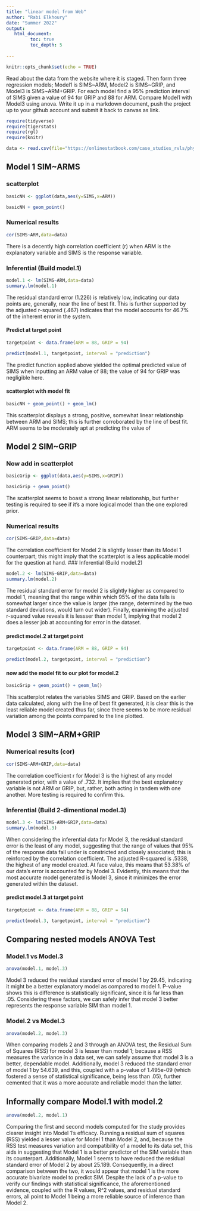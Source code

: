 ```yaml
---
title: "linear model from Web"
author: "Rabi Elkhoury"
date: "Summer 2022"
output:
   html_document:
         toc: true
         toc_depth: 5
        
---
```


```r
knitr::opts_chunk$set(echo = TRUE)
```

Read about the data from the website where it is staged.  Then form three regression models; Model1 is SIMS~ARM, Model2 is SIMS~GRIP, and Model3 is SIMS~ARM+GRIP. For each model find a 95% prediction interval of SIMS given a value of 94  for GRIP and 88 for ARM. Compare Model1 with Model3 using anova. Write it up in a markdown document, push the project up to your github account and submit it back to canvas as link. 

 


```r
require(tidyverse)
require(tigerstats)
require(rgl)
require(knitr)

```

```r
data <- read.csv(file="https://onlinestatbook.com/case_studies_rvls/physical_strength/data.txt",sep="",header=TRUE)  

```

## Model 1 SIM~ARMS

### scatterplot
```r
basicNN <- ggplot(data,aes(y=SIMS,x=ARM))
```
```r
basicNN + geom_point()
```


### Numerical results
```r
cor(SIMS~ARM,data=data)
```
There is a decently high correlation coefficient (r) when ARM is the explanatory variable and SIMS is the response variable.


### Inferential  (Build model.1)
```r
model.1 <- lm(SIMS~ARM,data=data)
summary.lm(model.1)
```
The residual standard error (1.226) is relatively low, indicating our data points are, generally, near the line of best fit.  This is further supported by the adjusted r-squared (.467) indicates that the model accounts for 46.7% of the inherent error in the system.



#### Predict at target point
```r
targetpoint <- data.frame(ARM = 88, GRIP = 94)
```

```r
predict(model.1, targetpoint, interval = "prediction")

```
The predict function applied above yielded the optimal predicted value of SIMS when inputting an ARM value of 88; the value of 94 for GRIP was negligible here.

#### scatterplot with model fit
```r
basicNN + geom_point() + geom_lm()
```

This scatterplot displays a strong, positive, somewhat linear relationship between ARM and SIMS; this is further corroborated by the line of best fit.  ARM seems to be moderately apt at predicting the value of


## Model 2 SIM~GRIP

### Now add in scatterplot
```r
basicGrip <- ggplot(data,aes(y=SIMS,x=GRIP))
```
```r
basicGrip + geom_point()
```

The scatterplot seems to boast a strong linear relationship, but further testing is required to see if it's a more logical model than the one explored prior.

### Numerical results 
```r
cor(SIMS~GRIP,data=data)
```
The correlation coefficient for Model 2 is slightly lesser than its Model 1 counterpart; this might imply that the scatterplot is a less applicable model for the question at hand.
### Inferential  (Build model.2)
```r
model.2 <- lm(SIMS~GRIP,data=data)
summary.lm(model.2)
```
The residual standard error for model 2 is slightly higher as compared to model 1, meaning that the range within which 95% of the data falls is somewhat larger since the value is larger (the range, determined by the two standard deviations, would turn out wider).  Finally, examining the adjusted r-squared value reveals it is lessser than model 1, implying that model 2 does a lesser job at accounting for error in the dataset.  




#### predict model.2 at target point
```r
targetpoint <- data.frame(ARM = 88, GRIP = 94)
```
```r
predict(model.2, targetpoint, interval = "prediction")

```


#### now add the model fit to our plot for model.2
```r
basicGrip + geom_point() + geom_lm()
```
This scatterplot relates the variables SIMS and GRIP.  Based on the earlier data calculated, along with the line of best fit generated, it is clear this is the least reliable model created thus far, since there seems to be more residual variation among the points compared to the line plotted.

## Model 3 SIM~ARM+GRIP

### Numerical results (cor)
```r
cor(SIMS~ARM+GRIP,data=data)
```
The correlation coefficient r for Model 3 is the highest of any model generated prior, with a value of .732.  It implies that the best explanatory variable is not ARM or GRIP, but, rather, both acting in tandem with one another.  More testing is required to confirm this.  

  
### Inferential  (Build 2-dimentional model.3)
```r
model.3 <- lm(SIMS~ARM+GRIP,data=data)
summary.lm(model.3)
```
When considering the inferential data for Model 3, the residual standard error is the least of any model, suggesting that the range of values that 95% of the response data fall under is constricted and closely associated; this is reinforced by the correlation coefficient.  The adjusted R-squared is .5338, the highest of any model created.  At face value, this means that 53.38% of our data's error is accounted for by Model 3.  Evidently, this means that the most accurate model generated is Model 3, since it minimizes the error generated within the dataset.



#### predict model.3 at target point
```r
targetpoint <- data.frame(ARM = 88, GRIP = 94)
```
```r
predict(model.3, targetpoint, interval = "prediction")

```
## Comparing nested models ANOVA Test

### Model.1 vs Model.3
```r
anova(model.1, model.3)
```
Model 3 reduced the residual standard error of model 1 by 29.45, indicating it might be a better explanatory model as compared to model 1.  P-value shows this is difference is statistically significant, since it is far less than .05.  Considering these factors, we can safely infer that model 3 better represents the response variable SIM than model 1.




### Model.2 vs Model.3
```r
anova(model.2, model.3)
```
When comparing models 2 and 3 through an ANOVA test, the Residual Sum of Squares (RSS) for model 3 is lesser than model 1; because a RSS measures the variance in a data set, we can safely assume that model 3 is a better, dependable model.  Additionally, model 3 reduced the standard error of model 1 by 54.639, and this, coupled with a p-value of 1.495e-09 (which fostered a sense of statistical significance, being less than .05), further cemented that it was a more accurate and reliable model than the latter.




## Informally compare Model.1 with model.2





```r
anova(model.2, model.1)
```
Comparing the first and second models computed for the study provides clearer insight into Model 1's efficacy.  Running a residual sum of squares (RSS) yielded a lesser value for Model 1 than Model 2, and, because the RSS test measures variation and compatibility of a model to its data set, this aids in suggesting that Model 1 is a better predictor of the SIM variable than its counterpart.  Additionally, Model 1 seems to have reduced the residual standard error of Model 2 by about 25.189.  Consequently, in a direct comparison between the two, it would appear that model 1 is the more accurate bivariate model to predict SIM.  Despite the lack of a p-value to verify our findings with statistical significance, the aforementioned evidence, coupled with the R values, R^2 values, and residual standard errors, all point to Model 1 being a more reliable source of inference than Model 2.




